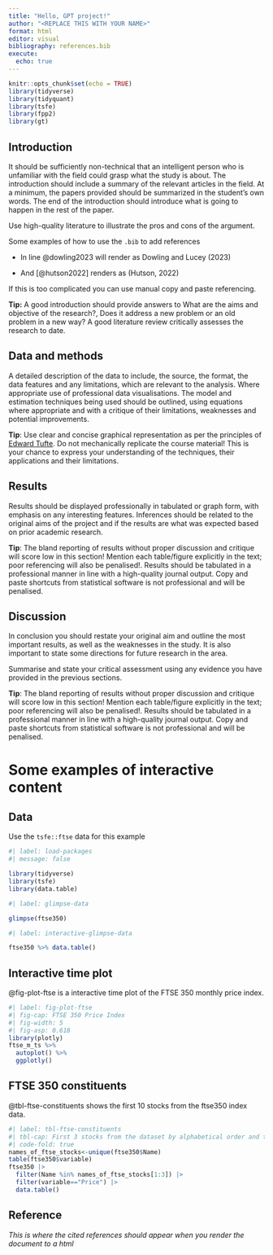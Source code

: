 ```yaml
---
title: "Hello, GPT project!"
author: "<REPLACE THIS WITH YOUR NAME>"
format: html
editor: visual
bibliography: references.bib
execute:
  echo: true
---
```


```r
knitr::opts_chunk$set(echo = TRUE)
library(tidyverse) 
library(tidyquant)
library(tsfe)
library(fpp2)
library(gt)
```

## Introduction

::: callout-tip
It should be sufficiently non-technical that an intelligent person who is unfamiliar with the field could grasp what the study is about. The introduction should include a summary of the relevant articles in the field. At a minimum, the papers provided should be summarized in the student's own words. The end of the introduction should introduce what is going to happen in the rest of the paper.

Use high-quality literature to illustrate the pros and cons of the argument.

Some examples of how to use the `.bib` to add references

-   In line @dowling2023 will render as Dowling and Lucey (2023)

-   And [@hutson2022] renders as (Hutson, 2022)

If this is too complicated you can use manual copy and paste referencing.

**Tip:** A good introduction should provide answers to What are the aims and objective of the research?, Does it address a new problem or an old problem in a new way? A good literature review critically assesses the research to date.
:::

## Data and methods

::: callout-tip
A detailed description of the data to include, the source, the format, the data features and any limitations, which are relevant to the analysis. Where appropriate use of professional data visualisations. The model and estimation techniques being used should be outlined, using equations where appropriate and with a critique of their limitations, weaknesses and potential improvements.

**Tip**: Use clear and concise graphical representation as per the principles of [Edward Tufte](https://thedoublethink.com/tuftes-principles-for-visualizing-quantitative-information/). Do not mechanically replicate the course material! This is your chance to express your understanding of the techniques, their applications and their limitations.
:::

## Results

::: callout-tip
Results should be displayed professionally in tabulated or graph form, with emphasis on any interesting features. Inferences should be related to the original aims of the project and if the results are what was expected based on prior academic research.

**Tip**: The bland reporting of results without proper discussion and critique will score low in this section! Mention each table/figure explicitly in the text; poor referencing will also be penalised!. Results should be tabulated in a professional manner in line with a high-quality journal output. Copy and paste shortcuts from statistical software is not professional and will be penalised.
:::

## Discussion

::: callout-tip
In conclusion you should restate your original aim and outline the most important results, as well as the weaknesses in the study. It is also important to state some directions for future research in the area.

Summarise and state your critical assessment using any evidence you have provided in the previous sections.

**Tip**: The bland reporting of results without proper discussion and critique will score low in this section! Mention each table/figure explicitly in the text; poor referencing will also be penalised!. Results should be tabulated in a professional manner in line with a high-quality journal output. Copy and paste shortcuts from statistical software is not professional and will be penalised.
:::

# Some examples of interactive content

## Data

Use the `tsfe::ftse` data for this example

```r
#| label: load-packages
#| message: false

library(tidyverse)
library(tsfe)
library(data.table)
```

```r
#| label: glimpse-data

glimpse(ftse350)
```

```r
#| label: interactive-glimpse-data

ftse350 %>% data.table()
```

## Interactive time plot

@fig-plot-ftse is a interactive time plot of the FTSE 350 monthly price index.

```r
#| label: fig-plot-ftse
#| fig-cap: FTSE 350 Price Index
#| fig-width: 5
#| fig-asp: 0.618
library(plotly)
ftse_m_ts %>%
  autoplot() %>%
  ggplotly()

```

## FTSE 350 constituents {.smaller}

@tbl-ftse-constituents shows the first 10 stocks from the ftse350 index data.

```r
#| label: tbl-ftse-constituents
#| tbl-cap: First 3 stocks from the dataset by alphabetical order and the market prices.
#| code-fold: true
names_of_ftse_stocks<-unique(ftse350$Name)
table(ftse350$variable)
ftse350 |>
  filter(Name %in% names_of_ftse_stocks[1:3]) |>
  filter(variable=="Price") |>
  data.table()
```

## Reference

*This is where the cited references should appear when you render the document to a html*
